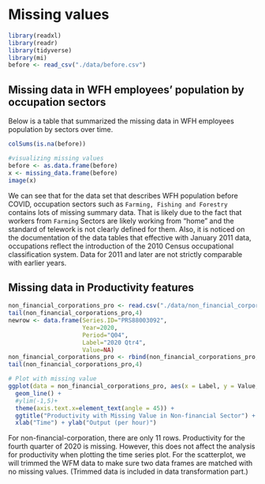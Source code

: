 # Missing values
```r
library(readxl)
library(readr)
library(tidyverse)
library(mi)
before <- read_csv("./data/before.csv")
```

## Missing data in WFH employees' population by occupation sectors
Below is a table that summarized the missing data in WFH employees population by sectors over time.

```r
colSums(is.na(before))

#visualizing missing values
before <- as.data.frame(before)
x <- missing_data.frame(before)
image(x)
```

We can see that for the data set that describes WFH population before COVID, occupation sectors such as `Farming, Fishing and Forestry` contains lots of missing summary data. That is likely due to the fact that workers from `Farming` Sectors are likely working from "home" and the standard of telework is not clearly defined for them. Also, it is noticed on the documentation of the data tables that effective with January 2011 data, occupations reflect the introduction of the 2010 Census occupational classification system. Data for 2011 and later are not strictly comparable with earlier years.  


## Missing data in Productivity features
```r
non_financial_corporations_pro <- read.csv("./data/non_financial_corporations_productivity.csv", header=T,stringsAsFactors = F)
tail(non_financial_corporations_pro,4)
newrow <- data.frame(Series.ID="PRS88003092",
                     Year=2020,
                     Period="Q04",
                     Label="2020 Qtr4",
                     Value=NA)
non_financial_corporations_pro <- rbind(non_financial_corporations_pro, newrow)
tail(non_financial_corporations_pro,4)

# Plot with missing value
ggplot(data = non_financial_corporations_pro, aes(x = Label, y = Value,group=as.factor(Series.ID),color=as.factor(Series.ID))) + 
  geom_line() + 
  #ylim(-1,5)+
  theme(axis.text.x=element_text(angle = 45)) +
  ggtitle("Productivity with Missing Value in Non-financial Sector") +
  xlab("Time") + ylab("Output (per hour)")
```

For non-financial-corporation, there are only 11 rows. Productivity for the fourth quarter of 2020 is missing. However, this does not affect the analysis for productivity when plotting the time series plot. For the scatterplot, we will trimmed the WFM data to make sure two data frames are matched with no missing values. (Trimmed data is included in data transformation part.)  
